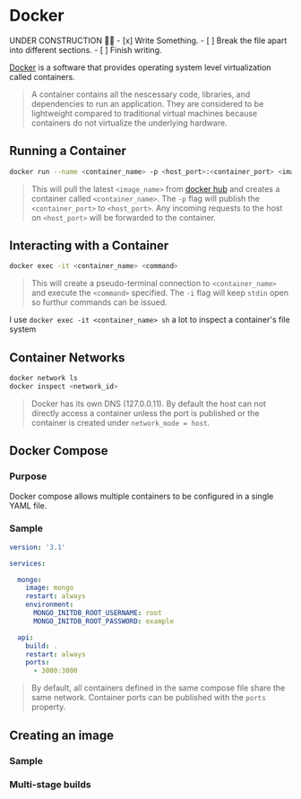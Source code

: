 # Docker 
 
<Callout type="warning" emoji="⚠️">
  UNDER CONSTRUCTION 🚧🚧
  - [x] Write Something.
  - [ ] Break the file apart into different sections.
  - [ ] Finish writing.
</Callout>

[Docker](https://www.docker.com/) is a software that provides operating system level virtualization called containers.

> A container contains all the nescessary code, libraries, and dependencies to run an application. They are considered to be lightweight compared to traditional virtual machines because containers do not virtualize the underlying hardware.

## Running a Container
```bash
docker run --name <container_name> -p <host_port>:<container_port> <image_name> 
```

> This will pull the latest `<image_name>` from [docker hub](https://hub.docker.com/) and creates a container called `<container_name>`. The `-p` flag will publish the `<container_port>` to `<host_port>`. Any incoming requests to the host on `<host_port>` will be forwarded to the container.

## Interacting with a Container
```bash
docker exec -it <container_name> <command>
```

> This will create a pseudo-terminal connection to `<container_name>` and execute the `<command>` specified. The `-i` flag will keep `stdin` open so furthur commands can be issued. 

I use `docker exec -it <container_name> sh` a lot to inspect a container's file system

## Container Networks

```bash
docker network ls
docker inspect <network_id>
```

> Docker has its own DNS (127.0.0.11). By default the host can not directly access a container unless the port is published or the container is created under `network_mode = host`.

## Docker Compose

### Purpose
Docker compose allows multiple containers to be configured in a single YAML file.

### Sample

```yaml {15-16}
version: '3.1'

services:

  mongo:
    image: mongo
    restart: always
    environment:
      MONGO_INITDB_ROOT_USERNAME: root
      MONGO_INITDB_ROOT_PASSWORD: example

  api:
    build: .
    restart: always
    ports:
      - 3000:3000
```

> By default, all containers defined in the same compose file share the same network. Container ports can be published with the `ports` property.

## Creating an image

### Sample 
### Multi-stage builds